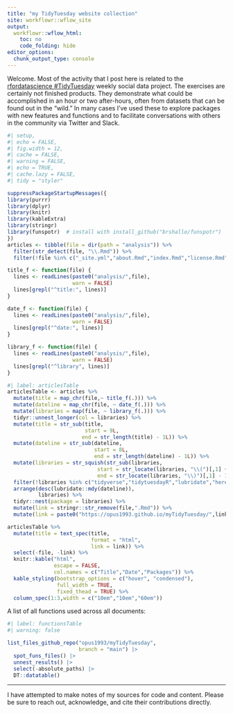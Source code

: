 ```yaml
---
title: "my TidyTuesday website collection"
site: workflowr::wflow_site
output:
  workflowr::wflow_html:
    toc: no
    code_folding: hide
editor_options:
  chunk_output_type: console
---
```


Welcome. Most of the activity that I post here is related to the [rfordatascience #TidyTuesday](https://github.com/rfordatascience/tidytuesday) weekly social data project. The exercises are certainly not finished products. They demonstrate what could be accomplished in an hour or two after-hours, often from datasets that can be found out in the "wild." In many cases I've used these to explore packages with new features and functions and to facilitate conversations with others in the community via Twitter and Slack.




```r
#| setup,
#| echo = FALSE,
#| fig.width = 12,
#| cache = FALSE,
#| warning = FALSE,
#| echo = TRUE,
#| cache.lazy = FALSE,
#| tidy = "styler"

suppressPackageStartupMessages({
library(purrr)
library(dplyr)
library(knitr)
library(kableExtra)
library(stringr)
library(funspotr)  # install with install_github("brshallo/funspotr")
})
articles <- tibble(file = dir(path = "analysis")) %>% 
  filter(str_detect(file, "\\.Rmd")) %>% 
  filter(!file %in% c("_site.yml","about.Rmd","index.Rmd","license.Rmd","rsconnect"))

title_f <- function(file) {
  lines <- readLines(paste0("analysis/",file),
                     warn = FALSE)  
  lines[grepl("^title:", lines)]
}

date_f <- function(file) {
  lines <- readLines(paste0("analysis/",file),
                     warn = FALSE)  
  lines[grepl("^date:", lines)]
}

library_f <- function(file) {
  lines <- readLines(paste0("analysis/",file),
                     warn = FALSE)  
  lines[grepl("^library", lines)]
}
```

```r
#| label: articlesTable
articlesTable <- articles %>% 
  mutate(title = map_chr(file,~ title_f(.))) %>% 
  mutate(dateline = map_chr(file, ~ date_f(.))) %>% 
  mutate(libraries = map(file, ~ library_f(.))) %>%
  tidyr::unnest_longer(col = libraries) %>% 
  mutate(title = str_sub(title, 
                         start = 9L,
                        end = str_length(title) - 1L)) %>% 
  mutate(dateline = str_sub(dateline, 
                            start = 8L,
                            end = str_length(dateline) - 1L)) %>% 
  mutate(libraries = str_squish(str_sub(libraries, 
                             start = str_locate(libraries, "\\(")[,1] + 1,
                             end = str_locate(libraries, "\\)")[,1] - 1 ))) %>% 
  filter(!libraries %in% c("tidyverse","tidytuesdayR","lubridate","here","hrbrthemes", "tweetrmd", "grumanlib")) %>% 
  arrange(desc(lubridate::mdy(dateline)),
          libraries) %>% 
  tidyr::nest(package = libraries) %>% 
  mutate(link = stringr::str_remove(file,".Rmd")) %>% 
  mutate(link = paste0("https://opus1993.github.io/myTidyTuesday/",link,".html"))

articlesTable %>% 
  mutate(title = text_spec(title,
                           format = "html", 
                           link = link)) %>% 
  select(-file, -link) %>% 
  knitr::kable("html", 
               escape = FALSE,
               col.names = c("Title","Date","Packages")) %>%
  kable_styling(bootstrap_options = c("hover", "condensed"),
                full_width = TRUE,
                fixed_thead = TRUE) %>% 
  column_spec(1:3,width = c("10em","10em","60em"))

```

A list of all functions used across all documents:

```r
#| label: functionsTable
#| warning: false

list_files_github_repo("opus1993/myTidyTuesday",
                       branch = "main") |> 
  spot_funs_files() |> 
  unnest_results() |> 
  select(-absolute_paths) |> 
  DT::datatable()

```


----

I have attempted to make notes of my sources for code and content. Please be sure to reach out, acknowledge, and cite their contributions directly.
